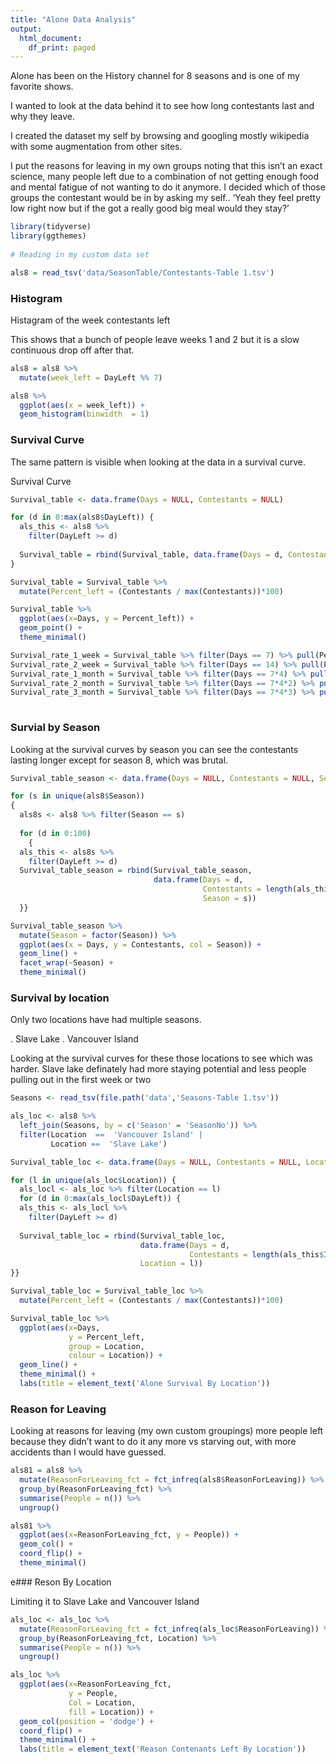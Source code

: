 ```yaml
---
title: "Alone Data Analysis"
output:
  html_document:
    df_print: paged
---
```


Alone has been on the History channel for 8 seasons and is one of my favorite shows. 

I wanted to look at the data behind it to see how long contestants last and why they leave.

I created the dataset my self by browsing and googling mostly wikipedia with some augmentation from other sites. 

I put the reasons for leaving in my own groups noting that this isn't an exact science, many people left due to a combination of not getting enough food and mental fatigue of not wanting to do it anymore. I decided which of those groups the contestant would be in by asking my self.. 'Yeah they feel pretty low right now but if the got a really good big meal would they stay?'

```r

library(tidyverse)
library(ggthemes)
 
# Reading in my custom data set 

als8 = read_tsv('data/SeasonTable/Contestants-Table 1.tsv') 


```

### Histogram 

Histagram of the week contestants left 

This shows that a bunch of people leave weeks 1 and 2 but it is a slow continuous drop off after that. 


```r

als8 = als8 %>%
  mutate(week_left = DayLeft %% 7)

als8 %>% 
  ggplot(aes(x = week_left)) + 
  geom_histogram(binwidth  = 1)

```

### Survival Curve

The same pattern is visible when looking at the data in a survival curve. 

Survival Curve

```r

Survival_table <- data.frame(Days = NULL, Contestants = NULL)

for (d in 0:max(als8$DayLeft)) {
  als_this <- als8 %>% 
    filter(DayLeft >= d)
  
  Survival_table = rbind(Survival_table, data.frame(Days = d, Contestants = length(als_this$ID)))
}

Survival_table = Survival_table %>%
  mutate(Percent_left = (Contestants / max(Contestants))*100)

Survival_table %>% 
  ggplot(aes(x=Days, y = Percent_left)) +
  geom_point() +
  theme_minimal()

Survival_rate_1_week = Survival_table %>% filter(Days == 7) %>% pull(Percent_left) %>% round(0)
Survival_rate_2_week = Survival_table %>% filter(Days == 14) %>% pull(Percent_left) %>% round(0)
Survival_rate_1_month = Survival_table %>% filter(Days == 7*4) %>% pull(Percent_left) %>% round(0)
Survival_rate_2_month = Survival_table %>% filter(Days == 7*4*2) %>% pull(Percent_left) %>% round(0)
Survival_rate_3_month = Survival_table %>% filter(Days == 7*4*3) %>% pull(Percent_left) %>% round(0)
  
```

### Survial by Season

Looking at the survival curves by season you can see the contestants lasting longer except for season 8, which was brutal. 

```r

Survival_table_season <- data.frame(Days = NULL, Contestants = NULL, Season = NULL)

for (s in unique(als8$Season)) 
{
  als8s <- als8 %>% filter(Season == s)
  
  for (d in 0:100)
    {
  als_this <- als8s %>% 
    filter(DayLeft >= d)
  Survival_table_season = rbind(Survival_table_season, 
                                data.frame(Days = d, 
                                           Contestants = length(als_this$ID), 
                                           Season = s))
  }}

Survival_table_season %>%
  mutate(Season = factor(Season)) %>%
  ggplot(aes(x = Days, y = Contestants, col = Season)) +
  geom_line() + 
  facet_wrap(~Season) +
  theme_minimal()


```

### Survival by location

Only two locations have had multiple seasons.

. Slave Lake 
. Vancouver Island 

Looking at the survival curves for these those locations to see which was harder. Slave lake definately had more staying potential and less people pulling out in the first week or two

```r

Seasons <- read_tsv(file.path('data','Seasons-Table 1.tsv'))

als_loc <- als8 %>%
  left_join(Seasons, by = c('Season' = 'SeasonNo')) %>%
  filter(Location  ==  'Vancouver Island' | 
         Location ==  'Slave Lake')

Survival_table_loc <- data.frame(Days = NULL, Contestants = NULL, Location = NULL)

for (l in unique(als_loc$Location)) {
  als_locl <- als_loc %>% filter(Location == l)
  for (d in 0:max(als_locl$DayLeft)) {
  als_this <- als_locl %>% 
    filter(DayLeft >= d)
  
  Survival_table_loc = rbind(Survival_table_loc, 
                             data.frame(Days = d, 
                                        Contestants = length(als_this$ID),
                             Location = l))
}}

Survival_table_loc = Survival_table_loc %>%
  mutate(Percent_left = (Contestants / max(Contestants))*100)

Survival_table_loc %>% 
  ggplot(aes(x=Days, 
             y = Percent_left, 
             group = Location, 
             colour = Location)) +
  geom_line() + 
  theme_minimal() + 
  labs(title = element_text('Alone Survival By Location'))

```

### Reason for Leaving 

Looking at reasons for leaving (my own custom groupings) more people left because they didn't want to do it any more vs starving out, with more accidents than I would have guessed. 

```r

als81 = als8 %>%
  mutate(ReasonForLeaving_fct = fct_infreq(als8$ReasonForLeaving)) %>%
  group_by(ReasonForLeaving_fct) %>%
  summarise(People = n()) %>%
  ungroup() 

als81 %>%
  ggplot(aes(x=ReasonForLeaving_fct, y = People)) + 
  geom_col() + 
  coord_flip() +
  theme_minimal()

```


e\### Reson By Location

Limiting it to Slave Lake and Vancouver Island 

```r

als_loc <- als_loc %>%
  mutate(ReasonForLeaving_fct = fct_infreq(als_loc$ReasonForLeaving)) %>%
  group_by(ReasonForLeaving_fct, Location) %>%
  summarise(People = n()) %>%
  ungroup() 

als_loc %>%
  ggplot(aes(x=ReasonForLeaving_fct, 
             y = People, 
             Col = Location, 
             fill = Location)) + 
  geom_col(position = 'dodge') + 
  coord_flip() +
  theme_minimal() + 
  labs(title = element_text('Reason Contenants Left By Location'))

```